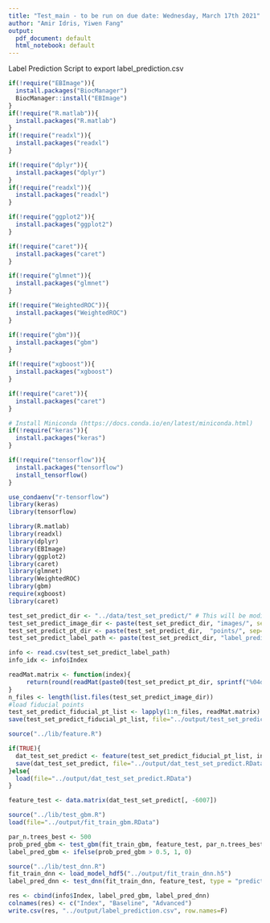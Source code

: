 ```yaml
---
title: "Test_main - to be run on due date: Wednesday, March 17th 2021"
author: "Amir Idris, Yiwen Fang"
output:
  pdf_document: default
  html_notebook: default
---
```


Label Prediction Script to export label_prediction.csv

```r
if(!require("EBImage")){
  install.packages("BiocManager")
  BiocManager::install("EBImage")
}
if(!require("R.matlab")){
  install.packages("R.matlab")
}
if(!require("readxl")){
  install.packages("readxl")
}

if(!require("dplyr")){
  install.packages("dplyr")
}
if(!require("readxl")){
  install.packages("readxl")
}

if(!require("ggplot2")){
  install.packages("ggplot2")
}

if(!require("caret")){
  install.packages("caret")
}

if(!require("glmnet")){
  install.packages("glmnet")
}

if(!require("WeightedROC")){
  install.packages("WeightedROC")
}

if(!require("gbm")){
  install.packages("gbm")
}

if(!require("xgboost")){
  install.packages("xgboost")
}

if(!require("caret")){
  install.packages("caret")
}

# Install Miniconda (https://docs.conda.io/en/latest/miniconda.html)
if(!require("keras")){
  install.packages("keras")
}

if(!require("tensorflow")){
  install.packages("tensorflow")
  install_tensorflow()
}

use_condaenv("r-tensorflow")
library(keras)
library(tensorflow)

library(R.matlab)
library(readxl)
library(dplyr)
library(EBImage)
library(ggplot2)
library(caret)
library(glmnet)
library(WeightedROC)
library(gbm)
require(xgboost)
library(caret)
```

```r
test_set_predict_dir <- "../data/test_set_predict/" # This will be modified for different data sets.
test_set_predict_image_dir <- paste(test_set_predict_dir, "images/", sep="")
test_set_predict_pt_dir <- paste(test_set_predict_dir,  "points/", sep="")
test_set_predict_label_path <- paste(test_set_predict_dir, "label_prediction.csv", sep="") 
```

```r
info <- read.csv(test_set_predict_label_path)
info_idx <- info$Index
```

```r
readMat.matrix <- function(index){
     return(round(readMat(paste0(test_set_predict_pt_dir, sprintf("%04d", index), ".mat"))[[1]],0))
}
n_files <- length(list.files(test_set_predict_image_dir))
#load fiducial points
test_set_predict_fiducial_pt_list <- lapply(1:n_files, readMat.matrix)
save(test_set_predict_fiducial_pt_list, file="../output/test_set_predict_fiducial_pt_list.RData")
```

```r
source("../lib/feature.R")

if(TRUE){
  dat_test_set_predict <- feature(test_set_predict_fiducial_pt_list, info_idx)
  save(dat_test_set_predict, file="../output/dat_test_set_predict.RData")
}else{
  load(file="../output/dat_test_set_predict.RData")
}

feature_test <- data.matrix(dat_test_set_predict[, -6007])
```

```r
source("../lib/test_gbm.R")
load(file="../output/fit_train_gbm.RData")

par_n.trees_best <- 500
prob_pred_gbm <- test_gbm(fit_train_gbm, feature_test, par_n.trees_best, pred.type = 'response')
label_pred_gbm <- ifelse(prob_pred_gbm > 0.5, 1, 0)
```

```r
source("../lib/test_dnn.R")
fit_train_dnn <- load_model_hdf5("../output/fit_train_dnn.h5")
label_pred_dnn <- test_dnn(fit_train_dnn, feature_test, type = "predict_classes")
```

```r
res <- cbind(info$Index, label_pred_gbm, label_pred_dnn)
colnames(res) <- c("Index", "Baseline", "Advanced")
write.csv(res, "../output/label_prediction.csv", row.names=F)
```
